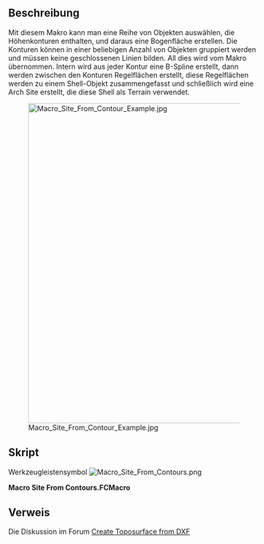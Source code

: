 <languages/>

{{Macro/de
|Name=Makro Site From Contours
|Icon=Macro_Site_From_Contours.png
|Description=Mit diesem Makro kann eine Reihe von Objekten ausgewählt werden, die Höhenkonturen enthalten, und daraus einen Arch Grundstück erstellt werden. Die Konturen können in einer beliebigen Anzahl von Objekten gruppiert werden und müssen keine geschlossenen Linien bilden. All dies wird vom Makro übernommen. Intern wird aus jeder Kontur eine B-Spline erstellt, dann werden zwischen den Konturen Regelflächen erstellt, diese Regelflächen werden zu einem Hüllen-Objekt zusammengefasst und schließlich wird ein Arch Grundstück erstellt, die diese Shell als Terrain verwendet.
|Author=yorik
|Version=1.0
|Date=2018-08-30
|FCVersion=Alle
|Download=[https://wiki.freecad.org/File:Macro_Site_From_Contours.png ToolBar Icon]
}}

<span id="Description"></span>
==Beschreibung==

Mit diesem Makro kann man eine Reihe von Objekten auswählen, die Höhenkonturen enthalten, und daraus eine Bogenfläche erstellen. Die Konturen können in einer beliebigen Anzahl von Objekten gruppiert werden und müssen keine geschlossenen Linien bilden. All dies wird vom Makro übernommen. Intern wird aus jeder Kontur eine B-Spline erstellt, dann werden zwischen den Konturen Regelflächen erstellt, diese Regelflächen werden zu einem Shell-Objekt zusammengefasst und schließlich wird eine Arch Site erstellt, die diese Shell als Terrain verwendet.

[[Image:Macro Site From Contour Example.jpg|640px]]

<span id="Script"></span>
==Skript==

Werkzeugleistensymbol [[File:Macro_Site_From_Contours.png]]

'''Macro Site From Contours.FCMacro'''

{{MacroCode|code=
# This macro builds an Arch Site object out of different level curves.
# It doesn't matter how many object contain the curves or if they
# are connected into wires or not.

import FreeCAD,FreeCADGui,Part,Draft,DraftGeomUtils,Arch

# first build a list of edges from selected objects

edges = []
for obj in FreeCADGui.Selection.getSelection():
    edges.extend(obj.Shape.Edges)

# sort our edges into connected wires

wires = DraftGeomUtils.findWires(edges)

# build a bspline for each wire

bsplines = []
for wire in wires:
    points = []
    for vert in wire.Vertexes:
        points.append(vert.Point)
    bspline = Draft.makeBSpline(points)
    bsplines.append(bspline)

# hide the bsplines

for bspline in bsplines:
    bspline.ViewObject.hide()

# sort the bsplines by elevation (we use the z of their first point to sort)

bsplines.sort(key=lambda b: b.Points[0].z)

# build one ruled surface from each pair of bsplines

ruledsurfaces = []
for i in range(len(bsplines)-1):
    ruled = FreeCAD.ActiveDocument.addObject('Part::RuledSurface', 'TerrainSection')
    ruled.Curve1 = (bsplines[i],[''])
    ruled.Curve2 = (bsplines[i+1],[''])
    ruledsurfaces.append(ruled)

# hide the ruled surfaces

for ruled in ruledsurfaces:
    ruled.ViewObject.hide()

# at this stade we need to recompute to build all the shapes before getting the faces

FreeCAD.ActiveDocument.recompute()

# make a shell object out of all the ruled surfaces

faces = []
for ruled in ruledsurfaces:
    faces.extend(ruled.Shape.Faces)
shell = Part.Shell(faces)
terrain = FreeCAD.ActiveDocument.addObject('Part::Feature', 'Terrain')
terrain.Shape = shell

# make a site object using our shell as terrain

site = Arch.makeSite()
site.Terrain = terrain

# recompute one last time

FreeCAD.ActiveDocument.recompute()
}}

<span id="Link"></span>
==Verweis==

Die Diskussion im Forum [https://forum.freecad.org/viewtopic.php?f=3&t=30569 Create Toposurface from DXF]